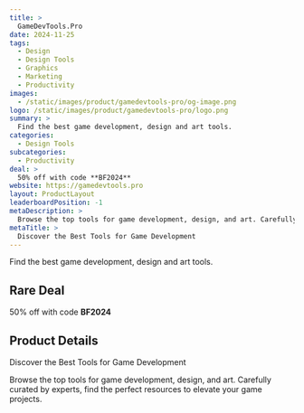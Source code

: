 ```yaml
---
title: >
  GameDevTools.Pro
date: 2024-11-25
tags:
  - Design
  - Design Tools
  - Graphics
  - Marketing
  - Productivity
images:
  - /static/images/product/gamedevtools-pro/og-image.png
logo: /static/images/product/gamedevtools-pro/logo.png
summary: >
  Find the best game development, design and art tools.
categories:
  - Design Tools
subcategories:
  - Productivity
deal: >
  50% off with code **BF2024**
website: https://gamedevtools.pro
layout: ProductLayout
leaderboardPosition: -1
metaDescription: >
  Browse the top tools for game development, design, and art. Carefully curated by experts, find the perfect resources to elevate your game projects.
metaTitle: >
  Discover the Best Tools for Game Development
---
```

Find the best game development, design and art tools.

## Rare Deal

50% off with code **BF2024**

## Product Details

Discover the Best Tools for Game Development

Browse the top tools for game development, design, and art. Carefully curated by experts, find the perfect resources to elevate your game projects.
